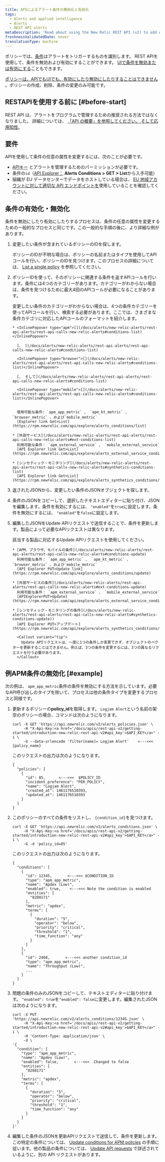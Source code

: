 ```yaml
---
title: APIによるアラート条件の無効化と有効化
tags:
  - Alerts and applied intelligence
  - Alerts
  - REST API alerts
metaDescription: 'Read about using the New Relic REST API (v2) to add or remove apps, servers, and other entities from a policy condition.'
freshnessValidatedDate: never
translationType: machine
---
```


ポリシーでは、[条件](/docs/alerts/new-relic-alerts/configuring-alert-policies/define-alert-conditions)はアラートをトリガーするものを識別します。 REST APIを使用して、条件を無効および有効にすることができます。 [UIで条件を無効または有効にする](/docs/alerts/new-relic-alerts/updating-alert-policies/disable-or-delete-alert-policies-conditions#condition-on-off)こともできます。

[ポリシーは、APIでもUIでも、有効にしたり無効にしたりすることはできません](/docs/alerts/new-relic-alerts/updating-alert-policies/disable-or-delete-alert-policies-conditions#disable-policy) 。ポリシーの作成、削除、条件の変更のみ可能です。

## RESTAPIを使用する前に [#before-start]

REST API は、アラートをプログラムで管理するための推奨される方法ではなくなりました。 詳細については、 [「API の概要」を参照してください。 <InlinePopover type="alerts"/>そして応用知性](/docs/alerts-applied-intelligence/new-relic-alerts/advanced-alerts/alerts-api/intro-alerts-api)。

## 要件

APIを使用して条件の任意の属性を変更するには、次のことが必要です。

* [APIキー](/docs/apis/rest-api-v2/getting-started/introduction-new-relic-rest-api-v2#api_key) とアラートを管理するためのパーミッションが必要です。
* 条件の`id`（[API Explorer：](https://rpm.newrelic.com/api/explore/alerts_condition/list) **Alerts Conditions > GET > List**から入手可能）
* 組織が EU データセンターでデータをホストしている場合は、 [EU 地域アカウントに対して適切な API エンドポイントを](/docs/using-new-relic/welcome-new-relic/getting-started/introduction-eu-region-data-center#endpoints)使用していることを確認してください。

## 条件の有効化・無効化

条件を無効にしたり有効にしたりするプロセスは、条件の任意の属性を変更するための一般的なプロセスと同じです。この一般的な手順の後に、より詳細な例があります。

1. 変更したい条件が含まれているポリシーのIDを探します。

   ポリシーのIDが不明な場合は、ポリシーの名前またはタイプを使用してAPIコールを行い、ポリシーのIDを見つけます。このプロセスの詳細については、 [List a single policy](/docs/alerts/alert-policies/rest-api-alert-policies/list-policies-v2#single_policy) を参照してください。

2. ポリシーIDを使って、そのポリシーに関連する条件を返すAPIコールを行います。条件には4つのカテゴリーがあります。カテゴリーがわからない場合は、条件を見つけるために最大4回のAPIコールが必要になることがあります。

   <CollapserGroup>
     <Collapser
       id="types-conditions-API"
       title="コンディションID検索の詳細"
     >
       変更したい条件のカテゴリーがわからない場合は、4つの条件カテゴリーを使ってAPIコールを行い、検索する必要があります。ここでは、さまざまな条件カテゴリに対応したAPIコールのフォーマットを紹介します。

       * <InlinePopover type="apm">[](/docs/alerts/new-relic-alerts/rest-api-alerts/rest-api-calls-new-relic-alerts#conditions-list)</InlinePopover>

         [、 ](/docs/alerts/new-relic-alerts/rest-api-alerts/rest-api-calls-new-relic-alerts#conditions-list)

         <InlinePopover type="browser">[](/docs/alerts/new-relic-alerts/rest-api-alerts/rest-api-calls-new-relic-alerts#conditions-list)</InlinePopover>

         [、 そして](/docs/alerts/new-relic-alerts/rest-api-alerts/rest-api-calls-new-relic-alerts#conditions-list)

         <InlinePopover type="mobile">[](/docs/alerts/new-relic-alerts/rest-api-alerts/rest-api-calls-new-relic-alerts#conditions-list)</InlinePopover>

       
         使用可能な条件: `apm_app_metric` 、 `apm_kt_metric` 、 `browser_metric` 、および`mobile_metric`  
         [Explorer link Get>List](https://rpm.newrelic.com/api/explore/alerts_conditions/list)

       * [外部サービス](/docs/alerts/new-relic-alerts/rest-api-alerts/rest-api-calls-new-relic-alerts#ext-conditions-list)  
         利用可能な条件： `apm_external_service` 、 `mobile_external_service`  
         [API Explorer link Get>List](https://rpm.newrelic.com/api/explore/alerts_external_service_conditions/list)

       * [シンセティック・モニタリング](/docs/alerts/new-relic-alerts/rest-api-alerts/rest-api-calls-new-relic-alerts#synthetics-conditions-list)  
         [API Explorer link Get>List](https://rpm.newrelic.com/api/explore/alerts_synthetics_conditions/list)
     </Collapser>
   </CollapserGroup>

3. 返されたJSONから、変更したい条件のJSONオブジェクトを探します。

4. 条件のJSONをコピーして、選択したテキストエディターに貼り付け、JSONを編集します。条件を有効にするには、 `"enabled"`を`true`に設定します。条件を無効にするには、 `"enabled"`を`false`に設定します。

5. 編集したJSONをUpdate APIリクエストで送信することで、条件を更新します。製品によって必要なAPIリクエストは異なります。

   <CollapserGroup>
     <Collapser
       id="update-api-requests"
       title="アップデートAPIリクエストの詳細"
     >
       該当する製品に対応するUpdate APIリクエストを使用してください。

       * [APM、ブラウザ、モバイルの条件](/docs/alerts/new-relic-alerts/rest-api-alerts/rest-api-calls-new-relic-alerts#conditions-update)  
         利用可能な条件： `apm_app_metric` 、 `apm_kt_metric` 、 `browser_metric` 、および`mobile_metric`  
         [API Explorer PUT>Update link](https://rpm.newrelic.com/api/explore/alerts_conditions/update)

       * [外部サービスの条件](/docs/alerts/new-relic-alerts/rest-api-alerts/rest-api-calls-new-relic-alerts#ext-conditions-update)  
         利用可能な条件： `apm_external_service` 、 `mobile_external_service`  
         [APIExplorerPUT>Update](https://rpm.newrelic.com/api/explore/alerts_external_service_conditions/update)

       * [シンセティック・モニタリングの条件](/docs/alerts/new-relic-alerts/rest-api-alerts/rest-api-calls-new-relic-alerts#synthetics-conditions-update))  
         [API Explorer PUT>アップデート](https://rpm.newrelic.com/api/explore/alerts_synthetics_conditions/update)

         <Callout variant="tip">
           Update APIリクエストは、一度に1つの条件しか変更できず、オブジェクトのベクターを更新することはできません。例えば、3つの条件を変更するには、3つの異なるリクエストを行う必要があります。
         </Callout>
     </Collapser>
   </CollapserGroup>

## 例APM条件の無効化 [#example]

次の例は、 `apm_app_metric`条件の条件を無効にする方法を示しています。必要なAPI呼び出しのタイプを除いて、プロセスは他の条件タイプを変更するプロセスと同様です。

1. 更新するポリシーの**policy_id**を取得します。 `Logjam Alert`という名前の架空のポリシーの場合、コマンドは次のようになります。

   ```
   curl -X GET 'https://api.newrelic.com/v2/alerts_policies.json' \
        -H "X-Api-Key:<a href='/docs/apis/rest-api-v2/getting-started/introduction-new-relic-rest-api-v2#api_key'>$API_KEY</a>" -i \
        -G --data-urlencode 'filter[name]= Logjam Alert'    <---<<<  {policy_name}
   ```

   このリクエストの出力は次のようになります。

   ```
   {
     "policies": [
       {
         "id": 85,      <---<<<  $POLICY_ID
         "incident_preference": "PER_POLICY",
         "name": "Logjam Alert",
         "created_at": 1461176510393,
         "updated_at": 1461176510393
       }
     ]
   }
   ```

2. このポリシーのすべての条件をリストし、 `{condition_id}`を見つけます。

   ```
   curl -X GET 'https://api.newrelic.com/v2/alerts_conditions.json' \
        -H "X-Api-Key:<a href='/docs/apis/rest-api-v2/getting-started/introduction-new-relic-rest-api-v2#api_key'>$API_KEY</a>" -i \
        -G -d 'policy_id=85'
   ```

   このリクエストの出力は次のようになります。

   ```
   {
     "conditions": [
       {
         "id": 12345,       <---<<< $CONDITION_ID
         "type": "apm_app_metric",
         "name": "Apdex (Low)",
         "enabled": true,    <---<<< Note the condition is enabled
         "entities": [
           "8288171"
         ],
         "metric": "apdex",
         "terms": [
           {
             "duration": "5",
             "operator": "below",
             "priority": "critical",
             "threshold": "1",
             "time_function": "any"
           }
         ]
       },
       {
         "id": 2468,       <---<<< another condition_id
         "type": "apm_app_metric",
         "name": "Throughput (Low)",
         ...
       }
     ]
   }
   ```

3. 問題の条件のみのJSONをコピーして、テキストエディターに貼り付けます。 `"enabled": true`を`"enabled": false`に変更します。編集されたJSONは次のようになります。

   ```
   curl -X PUT 'https://api.newrelic.com/v2/alerts_conditions/12345.json' \
        -H "X-Api-Key:<a href='/docs/apis/rest-api-v2/getting-started/introduction-new-relic-rest-api-v2#api_key'>$API_KEY</a>" -i \
        -H 'Content-Type: application/json' \
        -d \
   '{
     "condition": {
       "type": "apm_app_metric",
       "name": "Apdex (Low)",
       "enabled": false,       <---<<<  Changed to false
       "entities": [
         "8288171"
       ],
       "metric": "apdex",
       "terms": [
         {
           "duration": "5",
           "operator": "below",
           "priority": "critical",
           "threshold": "1",
           "time_function": "any"
         }
       ]
     }
   }'
   ```

4. 編集した条件のJSONを更新APIリクエストで送信して、条件を更新します。この特定の条件については、 [Update conditions for APM policies](/docs/alerts/new-relic-alerts/rest-api-alerts/rest-api-calls-new-relic-alerts#conditions-update) の手順に従います。他の製品の条件については、 [Update API requests](#update-api-requests) で詳述されているように、別の API リクエストがあります。
